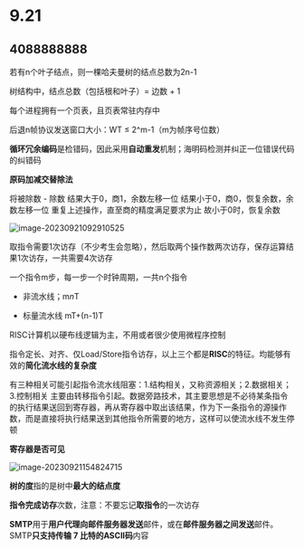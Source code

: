 
# 9.21

> <Hitokoto />

## 4088888888

若有n个叶子结点，则一棵哈夫曼树的结点总数为2n-1

树结构中，结点总数（包括根和叶子）=  边数 + 1

每个进程拥有一个页表，且页表常驻内存中

后退n帧协议发送窗口大小：WT ≤ 2^m-1（m为帧序号位数）

**循环冗余编码**是检错码，因此采用**自动重发**机制；海明码检测并纠正一位错误代码的纠错码

**原码加减交替除法**

将被除数 - 除数
结果大于0，商1，余数左移一位
结果小于0，商0，恢复余数，余数左移一位
重复上述操作，直至商的精度满足要求为止
故小于0时，恢复余数

![image-20230921092910525](https://pic.redhat.team/uPic/image-20230921092910525.png)

取指令需要1次访存（不少考生会忽略），然后取两个操作数两次访存，保存运算结果1次访存，一共需要4次访存

一个指令m步，每一步一个时钟周期，一共n个指令 

- 非流水线；m*n*T

- 标量流水线 mT+(n-1)T

RISC计算机以硬布线逻辑为主，不用或者很少使用微程序控制

指令定长、对齐、仅Load/Store指令访存，以上三个都是**RISC**的特征。均能够有效的**简化流水线的复杂度**

有三种相关可能引起指令流水线阻塞：1.结构相关，又称资源相关；2.数据相关；3.控制相关
主要由转移指令引起。数据旁路技术，其主要思想是不必待某条指令的执行结果送回到寄存器，再从寄存器中取出该结果，作为下一条指令的源操作数，而是直接将执行结果送到其他指令所需要的地方，这样可以使流水线不发生停顿

**寄存器是否可见**

![image-20230921154824715](https://pic.redhat.team/uPic/image-20230921154824715.png)

**树的度**指的是树中**最大的结点度**

**指令完成访存**次数，注意：不要忘记**取指令**的一次访存

**SMTP**用于**用户代理向邮件服务器发送**邮件，或在**邮件服务器之间发送**邮件。SMTP**只支持传输 7 比特的ASCII码**内容